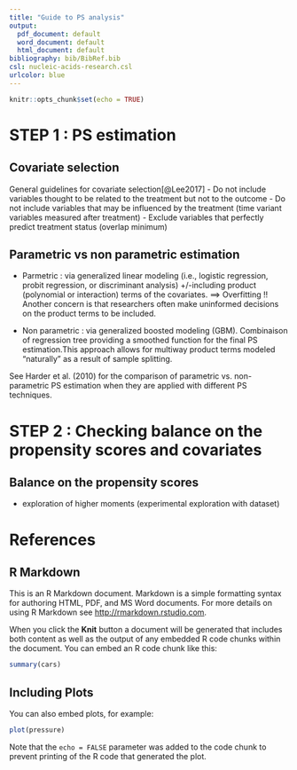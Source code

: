 ```yaml
---
title: "Guide to PS analysis"
output:
  pdf_document: default
  word_document: default
  html_document: default
bibliography: bib/BibRef.bib
csl: nucleic-acids-research.csl
urlcolor: blue
---
```


```r
knitr::opts_chunk$set(echo = TRUE)
```


# STEP 1 : PS estimation

## Covariate selection
General guidelines for covariate selection[@Lee2017]
- Do not include variables thought to be related to the treatment but not to the outcome
- Do not include variables that may be influenced by the treatment (time variant variables measured after treatment)
- Exclude variables that perfectly predict treatment status (overlap minimum)

## Parametric vs non parametric estimation
- Parmetric : via generalized linear modeling (i.e., logistic regression, probit regression, or discriminant analysis) +/-including product (polynomial or interaction) terms of the covariates. ==> Overfitting !! Another concern is that researchers often make uninformed decisions on the product terms to be included.

- Non parametric : via generalized boosted modeling (GBM). Combinaison of regression tree providing a smoothed function for the final PS estimation.This approach allows for multiway product terms modeled “naturally” as a result of sample splitting.

See Harder et al. (2010) for the comparison of parametric vs. non-parametric PS estimation when they are applied with
different PS techniques.


# STEP 2 : Checking balance on the propensity scores and covariates

## Balance on the propensity scores
- exploration of higher moments (experimental exploration with dataset)


# References













## R Markdown

This is an R Markdown document. Markdown is a simple formatting syntax for authoring HTML, PDF, and MS Word documents. For more details on using R Markdown see <http://rmarkdown.rstudio.com>.

When you click the **Knit** button a document will be generated that includes both content as well as the output of any embedded R code chunks within the document. You can embed an R code chunk like this:

```r
summary(cars)
```

## Including Plots

You can also embed plots, for example:

```r
plot(pressure)
```

Note that the `echo = FALSE` parameter was added to the code chunk to prevent printing of the R code that generated the plot.

